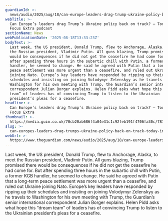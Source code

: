 ```yaml
---
guardianId: >-
  news/audio/2025/aug/18/can-europe-leaders-drag-trump-ukraine-policy-back-on-track-zelenskyy-today-in-focus-extra-podcast
webTitle: >-
  Can Europe’s leaders drag Trump’s Ukraine policy back on track? – Today in
  Focus Extra podcast
sectionName: News
webPublicationDate: '2025-08-18T13:33:23Z'
bodyText: >-
  Last week, the US president, Donald Trump, flew to Anchorage, Alaska, to meet
  the Russian president, Vladimir Putin. All guns blazing, Trump promised there
  would be consequences if he did not get the ceasefire he had come for. But
  after spending three hours in the subartic chill with Putin, a former KGB
  handler, he seemed to change. He said he agreed with Putin that a long-term
  peace settlement was more urgent than a ceasefire, and ruled out Ukraine
  joining Nato. Europe’s key leaders have responded by ripping up their
  schedules and insisting on joining Volodymyr Zelenskyy as he travels to
  Washington for his own meeting with Trump, the Guardian’s senior international
  correspondent Julian Borger explains. Helen Pidd asks what hope this “dream
  team” of leaders has of convincing Trump to listen to the Ukrainian
  president’s pleas for a ceasefire.
headline: >-
  Can Europe’s leaders drag Trump’s Ukraine policy back on track? – Today in
  Focus Extra
thumbnail: >-
  https://media.guim.co.uk/70cb20ab686f4a04e31c1c92feb191f4706fa30c/787_0_2798_2240/500.jpg
slug: >-
  can-europes-leaders-drag-trumps-ukraine-policy-back-on-track-today-in-focus-extra-podcast
webUrl: >-
  https://www.theguardian.com/news/audio/2025/aug/18/can-europe-leaders-drag-trump-ukraine-policy-back-on-track-zelenskyy-today-in-focus-extra-podcast
---
```

Last week, the US president, Donald Trump, flew to Anchorage, Alaska, to meet the Russian president, Vladimir Putin. All guns blazing, Trump promised there would be consequences if he did not get the ceasefire he had come for. But after spending three hours in the subartic chill with Putin, a former KGB handler, he seemed to change. He said he agreed with Putin that a long-term peace settlement was more urgent than a ceasefire, and ruled out Ukraine joining Nato. Europe’s key leaders have responded by ripping up their schedules and insisting on joining Volodymyr Zelenskyy as he travels to Washington for his own meeting with Trump, the Guardian’s senior international correspondent Julian Borger explains. Helen Pidd asks what hope this “dream team” of leaders has of convincing Trump to listen to the Ukrainian president’s pleas for a ceasefire.
